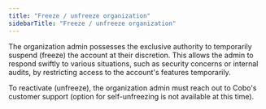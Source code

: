 ```yaml
---
title: "Freeze / unfreeze organization"
sidebarTitle: "Freeze / unfreeze organization"
---
```


The organization admin possesses the exclusive authority to temporarily suspend (freeze) the account at their discretion. This allows the admin to respond swiftly to various situations, such as security concerns or internal audits, by restricting access to the account's features temporarily.

To reactivate (unfreeze), the organization admin must reach out to Cobo's customer support (option for self-unfreezing is not available at this time).

